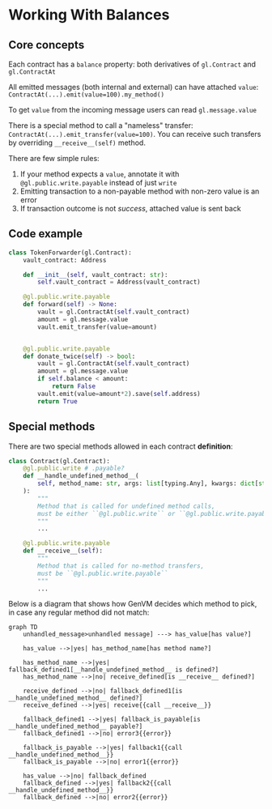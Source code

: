 # Working With Balances

## Core concepts

Each contract has a `balance` property: both derivatives of `gl.Contract` and `gl.ContractAt`

All emitted messages (both internal and external) can have attached `value`: `ContractAt(...).emit(value=100).my_method()`

To get `value` from the incoming message users can read `gl.message.value`

There is a special method to call a "nameless" transfer: `ContractAt(...).emit_transfer(value=100)`.
You can receive such transfers by overriding `__receive__(self)` method.

There are few simple rules:
1. If your method expects a `value`, annotate it with `@gl.public.write.payable` instead of just `write`
2. Emitting transaction to a non-payable method with non-zero value is an error
3. If transaction outcome is not *success*, attached value is sent back

## Code example

```python filename="working_with_balances" copy
class TokenForwarder(gl.Contract):
    vault_contract: Address

    def __init__(self, vault_contract: str):
        self.vault_contract = Address(vault_contract)

    @gl.public.write.payable
    def forward(self) -> None:
        vault = gl.ContractAt(self.vault_contract)
        amount = gl.message.value
        vault.emit_transfer(value=amount)


    @gl.public.write.payable
    def donate_twice(self) -> bool:
        vault = gl.ContractAt(self.vault_contract)
        amount = gl.message.value
        if self.balance < amount:
            return False
        vault.emit(value=amount*2).save(self.address)
        return True
```

## Special methods

There are two special methods allowed in each contract **definition**:
```python
class Contract(gl.Contract):
    @gl.public.write # .payable?
    def __handle_undefined_method__(
        self, method_name: str, args: list[typing.Any], kwargs: dict[str, typing.Any]
    ):
        """
        Method that is called for undefined method calls,
        must be either ``@gl.public.write`` or ``@gl.public.write.payable``
        """
        ...

    @gl.public.write.payable
    def __receive__(self):
        """
        Method that is called for no-method transfers,
        must be ``@gl.public.write.payable``
        """
        ...
```

Below is a diagram that shows how GenVM decides which method to pick, in case any regular method did not match:

```mermaid
graph TD
    unhandled_message>unhandled message] ---> has_value[has value?]

    has_value -->|yes| has_method_name[has method name?]

    has_method_name -->|yes| fallback_defined1[__handle_undefined_method__ is defined?]
    has_method_name -->|no| receive_defined[is __receive__ defined?]

    receive_defined -->|no| fallback_defined1[is __handle_undefined_method__ defined?]
    receive_defined -->|yes| receive{{call __receive__}}

    fallback_defined1 -->|yes| fallback_is_payable[is __handle_undefined_method__ payable?]
    fallback_defined1 -->|no| error3{{error}}

    fallback_is_payable -->|yes| fallback1{{call __handle_undefined_method__}}
    fallback_is_payable -->|no| error1{{error}}

    has_value -->|no| fallback_defined
    fallback_defined -->|yes| fallback2{{call __handle_undefined_method__}}
    fallback_defined -->|no| error2{{error}}

```
